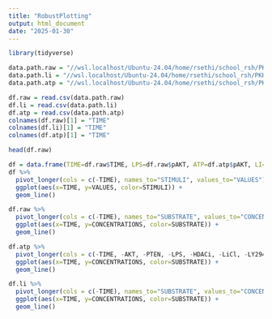 ---
title: "RobustPlotting"
output: html_document
date: "2025-01-30"
---

```{r echo=TRUE, results='hide', error=FALSE, message=FALSE, warning=FALSE}
library(tidyverse)
```

```{r include=FALSE}
data.path.raw = "//wsl.localhost/Ubuntu-24.04/home/rsethi/school_rsh/PKH/systems_modelling_toolkit/data/pi3k_pten/current_fit_raw.csv"
data.path.li = "//wsl.localhost/Ubuntu-24.04/home/rsethi/school_rsh/PKH/systems_modelling_toolkit/data/pi3k_pten/current_fit_li.csv"
data.path.atp = "//wsl.localhost/Ubuntu-24.04/home/rsethi/school_rsh/PKH/systems_modelling_toolkit/data/pi3k_pten/current_fit_atp.csv"
```

```{r}
df.raw = read.csv(data.path.raw)
df.li = read.csv(data.path.li)
df.atp = read.csv(data.path.atp)
colnames(df.raw)[1] = "TIME"
colnames(df.li)[1] = "TIME"
colnames(df.atp)[1] = "TIME"
```

```{r}
head(df.raw)
```

```{r}
df = data.frame(TIME=df.raw$TIME, LPS=df.raw$pAKT, ATP=df.atp$pAKT, LI=df.li$pAKT)
df %>%
  pivot_longer(cols = c(-TIME), names_to="STIMULI", values_to="VALUES") %>%
  ggplot(aes(x=TIME, y=VALUES, color=STIMULI)) +
  geom_line()
```


```{r}
df.raw %>%
  pivot_longer(cols = c(-TIME), names_to="SUBSTRATE", values_to="CONCENTRATIONS") %>%
  ggplot(aes(x=TIME, y=CONCENTRATIONS, color=SUBSTRATE)) +
  geom_line()
```

```{r}
df.atp %>%
  pivot_longer(cols = c(-TIME, -AKT, -PTEN, -LPS, -HDACi, -LiCl, -LY294002, -bpV, -GSK3B, -PI3K), names_to="SUBSTRATE", values_to="CONCENTRATIONS") %>%
  ggplot(aes(x=TIME, y=CONCENTRATIONS, color=SUBSTRATE)) +
  geom_line()
```

```{r}
df.li %>%
  pivot_longer(cols = c(-TIME), names_to="SUBSTRATE", values_to="CONCENTRATIONS") %>%
  ggplot(aes(x=TIME, y=CONCENTRATIONS, color=SUBSTRATE)) +
  geom_line()
```

